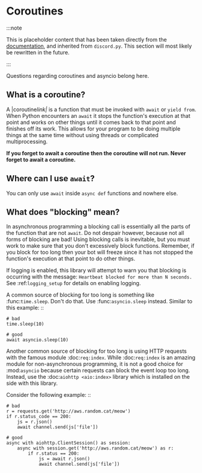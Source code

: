 # Coroutines

:::note

This is placeholder content that has been taken directly from the [documentation](https://docs.disnake.dev/en/latest/), and inherited from `discord.py`. This section will most likely be rewritten in the future.

:::

Questions regarding coroutines and asyncio belong here.

## What is a coroutine?

A |coroutine*link|* is a function that must be invoked with `await` or `yield from`. When Python encounters an `await` it stops
the function's execution at that point and works on other things until it comes back to that point and finishes off its work.
This allows for your program to be doing multiple things at the same time without using threads or complicated
multiprocessing.

**If you forget to await a coroutine then the coroutine will not run. Never forget to await a coroutine.**

## Where can I use `await`?

You can only use `await` inside `async def` functions and nowhere else.

## What does "blocking" mean?

In asynchronous programming a blocking call is essentially all the parts of the function that are not `await`. Do not
despair however, because not all forms of blocking are bad! Using blocking calls is inevitable, but you must work to make
sure that you don't excessively block functions. Remember, if you block for too long then your bot will freeze since it has
not stopped the function's execution at that point to do other things.

If logging is enabled, this library will attempt to warn you that blocking is occurring with the message:
`Heartbeat blocked for more than N seconds.`
See :ref:`logging_setup` for details on enabling logging.

A common source of blocking for too long is something like :func:`time.sleep`. Don't do that. Use :func:`asyncio.sleep`
instead. Similar to this example: ::

    # bad
    time.sleep(10)

    # good
    await asyncio.sleep(10)

Another common source of blocking for too long is using HTTP requests with the famous module :doc:`req:index`.
While :doc:`req:index` is an amazing module for non-asynchronous programming, it is not a good choice for
:mod:`asyncio` because certain requests can block the event loop too long. Instead, use the :doc:`aiohttp <aio:index>` library which
is installed on the side with this library.

Consider the following example: ::

    # bad
    r = requests.get('http://aws.random.cat/meow')
    if r.status_code == 200:
        js = r.json()
        await channel.send(js['file'])

    # good
    async with aiohttp.ClientSession() as session:
        async with session.get('http://aws.random.cat/meow') as r:
            if r.status == 200:
                js = await r.json()
                await channel.send(js['file'])
